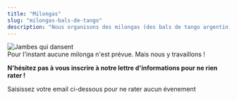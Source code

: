 ```yaml
---
title: "Milongas"
slug: "milongas-bals-de-tango"
description: "Nous organisons des milongas (des bals de tango argentin) dans les alentours de Crémieu. Avec de la bonne musique, une ambiance décontractée et de quoi grignoter pour danser !"
---
```



<Container>

<TextWithImage order="imageText">

<Image slot="content1" src="/img/photos/balphoto.jpg" aspectRatio="16:9" width={800} format="webp" alt="Jambes qui dansent" />


<section slot='content2'>
Pour l'instant aucune milonga n'est prévue.  
Mais nous y travaillons ! 

**N'hésitez pas à vous inscrire à notre lettre d'informations pour ne rien rater !**

<p>Saisissez votre email ci-dessous pour ne rater aucun évenement</p>
<div class="ml-embedded form-container text-dark" data-form="eVDGbP" />

</section>
</TextWithImage>
</Container>



